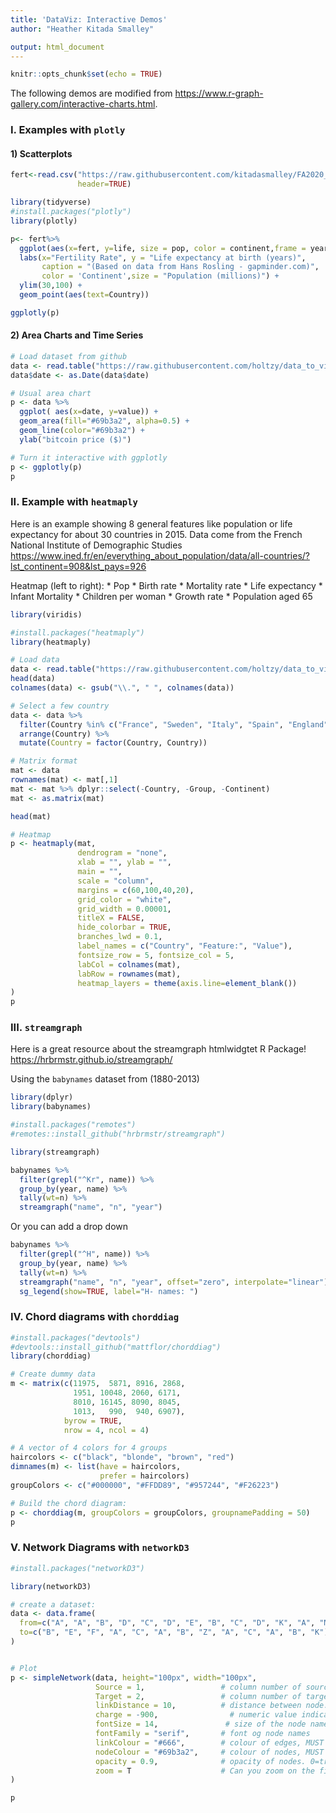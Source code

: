 ```yaml
---
title: 'DataViz: Interactive Demos'
author: "Heather Kitada Smalley"

output: html_document
---
```


```r
knitr::opts_chunk$set(echo = TRUE)
```

The following demos are modified from <https://www.r-graph-gallery.com/interactive-charts.html>.

### I. Examples with `plotly`

#### 1) Scatterplots 

```r
fert<-read.csv("https://raw.githubusercontent.com/kitadasmalley/FA2020_DataViz/main/data/gapminderFert.csv", 
               header=TRUE)

library(tidyverse)
#install.packages("plotly")
library(plotly)

p<- fert%>%
  ggplot(aes(x=fert, y=life, size = pop, color = continent,frame = year)) +
  labs(x="Fertility Rate", y = "Life expectancy at birth (years)", 
       caption = "(Based on data from Hans Rosling - gapminder.com)", 
       color = 'Continent',size = "Population (millions)") + 
  ylim(30,100) +
  geom_point(aes(text=Country))

ggplotly(p)
```

#### 2) Area Charts and Time Series

```r
# Load dataset from github
data <- read.table("https://raw.githubusercontent.com/holtzy/data_to_viz/master/Example_dataset/3_TwoNumOrdered.csv", header=T)
data$date <- as.Date(data$date)

# Usual area chart
p <- data %>%
  ggplot( aes(x=date, y=value)) +
  geom_area(fill="#69b3a2", alpha=0.5) +
  geom_line(color="#69b3a2") +
  ylab("bitcoin price ($)") 

# Turn it interactive with ggplotly
p <- ggplotly(p)
p
```

### II. Example with `heatmaply`

Here is an example showing 8 general features like population or life expectancy for about 30 countries in 2015. Data come from the French National Institute of Demographic Studies <https://www.ined.fr/en/everything_about_population/data/all-countries/?lst_continent=908&lst_pays=926>

Heatmap (left to right): 
* Pop
* Birth rate
* Mortality rate
* Life expectancy
* Infant Mortality
* Children per woman
* Growth rate
* Population aged 65

```r
library(viridis)

#install.packages("heatmaply")
library(heatmaply)

# Load data 
data <- read.table("https://raw.githubusercontent.com/holtzy/data_to_viz/master/Example_dataset/multivariate.csv", header=T, sep=";")
head(data)
colnames(data) <- gsub("\\.", " ", colnames(data))

# Select a few country
data <- data %>% 
  filter(Country %in% c("France", "Sweden", "Italy", "Spain", "England", "Portugal", "Greece", "Peru", "Chile", "Brazil", "Argentina", "Bolivia", "Venezuela", "Australia", "New Zealand", "Fiji", "China", "India", "Thailand", "Afghanistan", "Bangladesh", "United States of America", "Canada", "Burundi", "Angola", "Kenya", "Togo")) %>%
  arrange(Country) %>%
  mutate(Country = factor(Country, Country))

# Matrix format
mat <- data
rownames(mat) <- mat[,1]
mat <- mat %>% dplyr::select(-Country, -Group, -Continent)
mat <- as.matrix(mat)

head(mat)

# Heatmap
p <- heatmaply(mat, 
               dendrogram = "none",
               xlab = "", ylab = "", 
               main = "",
               scale = "column",
               margins = c(60,100,40,20),
               grid_color = "white",
               grid_width = 0.00001,
               titleX = FALSE,
               hide_colorbar = TRUE,
               branches_lwd = 0.1,
               label_names = c("Country", "Feature:", "Value"),
               fontsize_row = 5, fontsize_col = 5,
               labCol = colnames(mat),
               labRow = rownames(mat),
               heatmap_layers = theme(axis.line=element_blank())
)
p
```

### III. `streamgraph`

Here is a great resource about the streamgraph htmlwidgtet R Package! <https://hrbrmstr.github.io/streamgraph/>

Using the `babynames` dataset from (1880-2013)
```r
library(dplyr)
library(babynames)

#install.packages("remotes")
#remotes::install_github("hrbrmstr/streamgraph")

library(streamgraph)

babynames %>%
  filter(grepl("^Kr", name)) %>%
  group_by(year, name) %>%
  tally(wt=n) %>%
  streamgraph("name", "n", "year")
```

Or you can add a drop down

```r
babynames %>%
  filter(grepl("^H", name)) %>%
  group_by(year, name) %>%
  tally(wt=n) %>%
  streamgraph("name", "n", "year", offset="zero", interpolate="linear") %>%
  sg_legend(show=TRUE, label="H- names: ")

```


### IV. Chord diagrams with `chorddiag`

```r
#install.packages("devtools")
#devtools::install_github("mattflor/chorddiag")
library(chorddiag)

# Create dummy data
m <- matrix(c(11975,  5871, 8916, 2868,
              1951, 10048, 2060, 6171,
              8010, 16145, 8090, 8045,
              1013,   990,  940, 6907),
            byrow = TRUE,
            nrow = 4, ncol = 4)

# A vector of 4 colors for 4 groups
haircolors <- c("black", "blonde", "brown", "red")
dimnames(m) <- list(have = haircolors,
                    prefer = haircolors)
groupColors <- c("#000000", "#FFDD89", "#957244", "#F26223")

# Build the chord diagram:
p <- chorddiag(m, groupColors = groupColors, groupnamePadding = 50)
p
```


### V. Network Diagrams with `networkD3`

```r
#install.packages("networkD3")

library(networkD3)

# create a dataset:
data <- data.frame(
  from=c("A", "A", "B", "D", "C", "D", "E", "B", "C", "D", "K", "A", "M"),
  to=c("B", "E", "F", "A", "C", "A", "B", "Z", "A", "C", "A", "B", "K")
)


# Plot
p <- simpleNetwork(data, height="100px", width="100px",        
                   Source = 1,                 # column number of source
                   Target = 2,                 # column number of target
                   linkDistance = 10,          # distance between node. Increase this value to have more space between nodes
                   charge = -900,                # numeric value indicating either the strength of the node repulsion (negative value) or attraction (positive value)
                   fontSize = 14,               # size of the node names
                   fontFamily = "serif",       # font og node names
                   linkColour = "#666",        # colour of edges, MUST be a common colour for the whole graph
                   nodeColour = "#69b3a2",     # colour of nodes, MUST be a common colour for the whole graph
                   opacity = 0.9,              # opacity of nodes. 0=transparent. 1=no transparency
                   zoom = T                    # Can you zoom on the figure?
)

p

```


